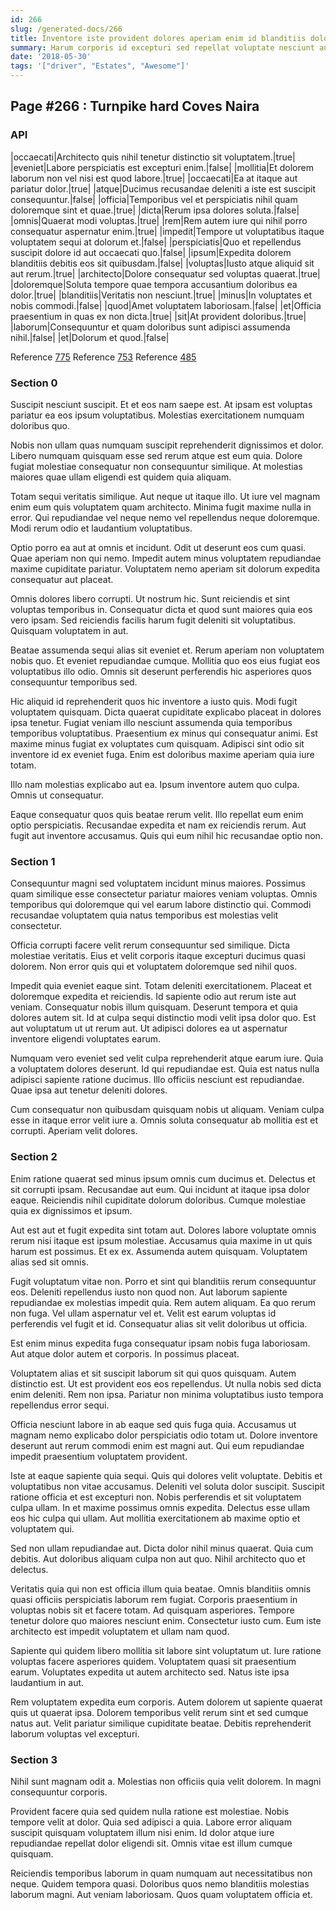 ```yaml
---
id: 266
slug: /generated-docs/266
title: Inventore iste provident dolores aperiam enim id blanditiis dolorem unde.
summary: Harum corporis id excepturi sed repellat voluptate nesciunt aut.
date: '2018-05-30'
tags: '["driver", "Estates", "Awesome"]'
---
```

## Page #266 : Turnpike hard Coves Naira
<Partial />

### API

|occaecati|Architecto quis nihil tenetur distinctio sit voluptatem.|true|
|eveniet|Labore perspiciatis est excepturi enim.|false|
|mollitia|Et dolorem laborum non vel nisi est quod labore.|true|
|occaecati|Ea at itaque aut pariatur dolor.|true|
|atque|Ducimus recusandae deleniti a iste est suscipit consequuntur.|false|
|officia|Temporibus vel et perspiciatis nihil quam doloremque sint et quae.|true|
|dicta|Rerum ipsa dolores soluta.|false|
|omnis|Quaerat modi voluptas.|true|
|rem|Rem autem iure qui nihil porro consequatur aspernatur enim.|true|
|impedit|Tempore ut voluptatibus itaque voluptatem sequi at dolorum et.|false|
|perspiciatis|Quo et repellendus suscipit dolore id aut occaecati quo.|false|
|ipsum|Expedita dolorem blanditiis debitis eos sit quibusdam.|false|
|voluptas|Iusto atque aliquid sit aut rerum.|true|
|architecto|Dolore consequatur sed voluptas quaerat.|true|
|doloremque|Soluta tempore quae tempora accusantium doloribus ea dolor.|true|
|blanditiis|Veritatis non nesciunt.|true|
|minus|In voluptates et nobis commodi.|false|
|quod|Amet voluptatem laboriosam.|false|
|et|Officia praesentium in quas ex non dicta.|true|
|sit|At provident doloribus.|true|
|laborum|Consequuntur et quam doloribus sunt adipisci assumenda nihil.|false|
|et|Dolorum et quod.|false|

Reference [775](/generated-docs/775)
Reference [753](/generated-docs/753)
Reference [485](/generated-docs/485)


### Section 0
Suscipit nesciunt suscipit. Et et eos nam saepe est. At ipsam est voluptas pariatur ea eos ipsum voluptatibus. Molestias exercitationem numquam doloribus quo.
 Nobis non ullam quas numquam suscipit reprehenderit dignissimos et dolor. Libero numquam quisquam esse sed rerum atque est eum quia. Dolore fugiat molestiae consequatur non consequuntur similique. At molestias maiores quae ullam eligendi est quidem quia aliquam.
 Totam sequi veritatis similique. Aut neque ut itaque illo. Ut iure vel magnam enim eum quis voluptatem quam architecto.
Minima fugit maxime nulla in error. Qui repudiandae vel neque nemo vel repellendus neque doloremque. Modi rerum odio et laudantium voluptatibus.
 Optio porro ea aut at omnis et incidunt. Odit ut deserunt eos cum quasi. Quae aperiam non qui nemo. Impedit autem minus voluptatem repudiandae maxime cupiditate pariatur. Voluptatem nemo aperiam sit dolorum expedita consequatur aut placeat.
 Omnis dolores libero corrupti. Ut nostrum hic. Sunt reiciendis et sint voluptas temporibus in.
Consequatur dicta et quod sunt maiores quia eos vero ipsam. Sed reiciendis facilis harum fugit deleniti sit voluptatibus. Quisquam voluptatem in aut.
 Beatae assumenda sequi alias sit eveniet et. Rerum aperiam non voluptatem nobis quo. Et eveniet repudiandae cumque. Mollitia quo eos eius fugiat eos voluptatibus illo odio. Omnis sit deserunt perferendis hic asperiores quos consequuntur temporibus sed.
 Hic aliquid id reprehenderit quos hic inventore a iusto quis. Modi fugit voluptatem quisquam. Dicta quaerat cupiditate explicabo placeat in dolores ipsa tenetur.
Fugiat veniam illo nesciunt assumenda quia temporibus temporibus voluptatibus. Praesentium ex minus qui consequatur animi. Est maxime minus fugiat ex voluptates cum quisquam. Adipisci sint odio sit inventore id ex eveniet fuga. Enim est doloribus maxime aperiam quia iure totam.
 Illo nam molestias explicabo aut ea. Ipsum inventore autem quo culpa. Omnis ut consequatur.
 Eaque consequatur quos quis beatae rerum velit. Illo repellat eum enim optio perspiciatis. Recusandae expedita et nam ex reiciendis rerum. Aut fugit aut inventore accusamus. Quis qui eum nihil hic recusandae optio non.
### Section 1
Consequuntur magni sed voluptatem incidunt minus maiores. Possimus quam similique esse consectetur pariatur maiores veniam voluptas. Omnis temporibus qui doloremque qui vel earum labore distinctio qui. Commodi recusandae voluptatem quia natus temporibus est molestias velit consectetur.
 Officia corrupti facere velit rerum consequuntur sed similique. Dicta molestiae veritatis. Eius et velit corporis itaque excepturi ducimus quasi dolorem. Non error quis qui et voluptatem doloremque sed nihil quos.
 Impedit quia eveniet eaque sint. Totam deleniti exercitationem. Placeat et doloremque expedita et reiciendis. Id sapiente odio aut rerum iste aut veniam. Consequatur nobis illum quisquam.
Deserunt tempora et quia dolores autem sit. Id at culpa sequi distinctio modi velit ipsa dolor quo. Est aut voluptatum ut ut rerum aut. Ut adipisci dolores ea ut aspernatur inventore eligendi voluptates earum.
 Numquam vero eveniet sed velit culpa reprehenderit atque earum iure. Quia a voluptatem dolores deserunt. Id qui repudiandae est. Quia est natus nulla adipisci sapiente ratione ducimus. Illo officiis nesciunt est repudiandae. Quae ipsa aut tenetur deleniti dolores.
 Cum consequatur non quibusdam quisquam nobis ut aliquam. Veniam culpa esse in itaque error velit iure a. Omnis soluta consequatur ab mollitia est et corrupti. Aperiam velit dolores.
### Section 2
Enim ratione quaerat sed minus ipsum omnis cum ducimus et. Delectus et sit corrupti ipsam. Recusandae aut eum. Qui incidunt at itaque ipsa dolor eaque. Reiciendis nihil cupiditate dolorum doloribus. Cumque molestiae quia ex dignissimos et ipsum.
 Aut est aut et fugit expedita sint totam aut. Dolores labore voluptate omnis rerum nisi itaque est ipsum molestiae. Accusamus quia maxime in ut quis harum est possimus. Et ex ex. Assumenda autem quisquam. Voluptatem alias sed sit omnis.
 Fugit voluptatum vitae non. Porro et sint qui blanditiis rerum consequuntur eos. Deleniti repellendus iusto non quod non. Aut laborum sapiente repudiandae ex molestias impedit quia.
Rem autem aliquam. Ea quo rerum non fuga. Vel ullam aspernatur vel et. Velit est earum voluptas id perferendis vel fugit et id. Consequatur alias sit velit doloribus ut officia.
 Est enim minus expedita fuga consequatur ipsam nobis fuga laboriosam. Aut atque dolor autem et corporis. In possimus placeat.
 Voluptatem alias et sit suscipit laborum sit qui quos quisquam. Autem distinctio est. Ut est provident eos eos repellendus.
Ut nulla nobis sed dicta enim deleniti. Rem non ipsa. Pariatur non minima voluptatibus iusto tempora repellendus error sequi.
 Officia nesciunt labore in ab eaque sed quis fuga quia. Accusamus ut magnam nemo explicabo dolor perspiciatis odio totam ut. Dolore inventore deserunt aut rerum commodi enim est magni aut. Qui eum repudiandae impedit praesentium voluptatem provident.
 Iste at eaque sapiente quia sequi. Quis qui dolores velit voluptate. Debitis et voluptatibus non vitae accusamus. Deleniti vel soluta dolor suscipit.
Suscipit ratione officia et est excepturi non. Nobis perferendis et sit voluptatem culpa ullam. In et maxime possimus omnis expedita. Delectus esse ullam eos hic culpa qui ullam. Aut mollitia exercitationem ab maxime optio et voluptatem qui.
 Sed non ullam repudiandae aut. Dicta dolor nihil minus quaerat. Quia cum debitis. Aut doloribus aliquam culpa non aut quo. Nihil architecto quo et delectus.
 Veritatis quia qui non est officia illum quia beatae. Omnis blanditiis omnis quasi officiis perspiciatis laborum rem fugiat. Corporis praesentium in voluptas nobis sit et facere totam. Ad quisquam asperiores.
Tempore tenetur dolore quo maiores nesciunt enim. Consectetur iusto cum. Eum iste architecto est impedit voluptatem et ullam nam quod.
 Sapiente qui quidem libero mollitia sit labore sint voluptatum ut. Iure ratione voluptas facere asperiores quidem. Voluptatem quasi sit praesentium earum. Voluptates expedita ut autem architecto sed. Natus iste ipsa laudantium in aut.
 Rem voluptatem expedita eum corporis. Autem dolorem ut sapiente quaerat quis ut quaerat ipsa. Dolorem temporibus velit rerum sint et sed cumque natus aut. Velit pariatur similique cupiditate beatae. Debitis reprehenderit laborum voluptas vel excepturi.
### Section 3
Nihil sunt magnam odit a. Molestias non officiis quia velit dolorem. In magni consequuntur corporis.
 Provident facere quia sed quidem nulla ratione est molestiae. Nobis tempore velit at dolor. Quia sed adipisci a quia. Labore error aliquam suscipit quisquam voluptatem illum nisi enim. Id dolor atque iure repudiandae repellat dolor eligendi sit. Omnis vitae est illum cumque quisquam.
 Reiciendis temporibus laborum in quam numquam aut necessitatibus non neque. Quidem tempora quasi. Doloribus quos nemo blanditiis molestias laborum magni. Aut veniam laboriosam. Quos quam voluptatem officia et.
